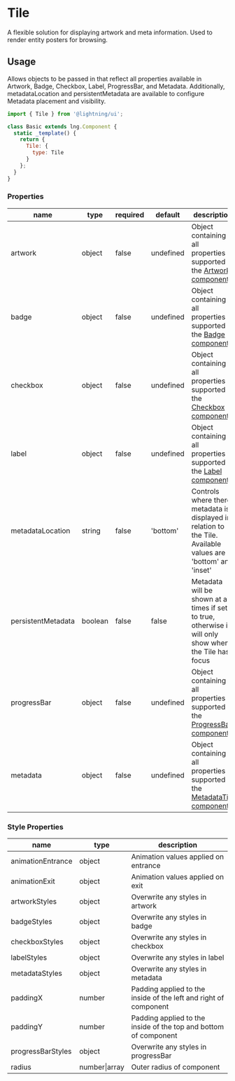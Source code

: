 
# Tile

A flexible solution for displaying artwork and meta information. Used to render entity posters for browsing.

## Usage

Allows objects to be passed in that reflect all properties available in Artwork, Badge, Checkbox, Label, ProgressBar, and Metadata. Additionally, metadataLocation and persistentMetadata are available to configure Metadata placement and visibility.

```js
import { Tile } from '@lightning/ui';

class Basic extends lng.Component {
  static _template() {
    return {
      Tile: {
        type: Tile
      }
    };
  }
}
```

<Canvas>
  <Story id="elements-tile--basic" />
</Canvas>

### Properties

| name               | type    | required | default   | description                                                                                                          |
| ------------------ | ------- | -------- | --------- | -------------------------------------------------------------------------------------------------------------------- |
| artwork            | object  | false    | undefined | Object containing all properties supported in the [Artwork component](?path=/docs/elements-artwork--basic)           |
| badge              | object  | false    | undefined | Object containing all properties supported in the [Badge component](?path=/docs/elements-badge--basic)               |
| checkbox           | object  | false    | undefined | Object containing all properties supported in the [Checkbox component](?path=/docs/elements-checkbox--basic)         |
| label              | object  | false    | undefined | Object containing all properties supported in the [Label component](?path=/docs/elements-label--basic)               |
| metadataLocation   | string  | false    | 'bottom'  | Controls where there metadata is displayed in relation to the Tile. Available values are 'bottom' and 'inset'        |
| persistentMetadata | boolean | false    | false     | Metadata will be shown at all times if set to true, otherwise it will only show when the Tile has focus              |
| progressBar        | object  | false    | undefined | Object containing all properties supported in the [ProgressBar component](?path=/docs/elements-progressbar--basic)   |
| metadata           | object  | false    | undefined | Object containing all properties supported in the [MetadataTile component](?path=/docs/elements-metadatatile--basic) |

### Style Properties

| name              | type          | description                                                      |
| ----------------- | ------------- | ---------------------------------------------------------------- |
| animationEntrance | object        | Animation values applied on entrance                             |
| animationExit     | object        | Animation values applied on exit                                 |
| artworkStyles     | object        | Overwrite any styles in artwork                                  |
| badgeStyles       | object        | Overwrite any styles in badge                                    |
| checkboxStyles    | object        | Overwrite any styles in checkbox                                 |
| labelStyles       | object        | Overwrite any styles in label                                    |
| metadataStyles    | object        | Overwrite any styles in metadata                                 |
| paddingX          | number        | Padding applied to the inside of the left and right of component |
| paddingY          | number        | Padding applied to the inside of the top and bottom of component |
| progressBarStyles | object        | Overwrite any styles in progressBar                              |
| radius            | number\|array | Outer radius of component                                        |
